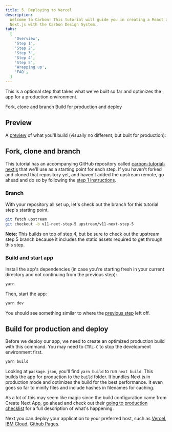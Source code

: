 ```yaml
---
title: 5. Deploying to Vercel
description:
  Welcome to Carbon! This tutorial will guide you in creating a React app using
  Next.js with the Carbon Design System.
tabs:
  [
    'Overview',
    'Step 1',
    'Step 2',
    'Step 3',
    'Step 4',
    'Step 5',
    'Wrapping up',
    'FAQ',
  ]
---
```



<PageDescription>

This is a optional step that takes what we've built so far and optimizes the app
for a production environment.

</PageDescription>

<AnchorLinks>

<AnchorLink>Fork, clone and branch</AnchorLink>
<AnchorLink>Build for production and deploy</AnchorLink>

</AnchorLinks>

## Preview

A [preview](https://carbon-tutorial-nextjs.vercel.app/) of what you'll build
(visually no different, but built for production):

<Preview
  height="400"
  title="Carbon Next Tutorial Step 5"
  src="https://carbon-tutorial-nextjs.vercel.app/"
  frameborder="no"
  allowtransparency="true"
  allowfullscreen="true"
/>

## Fork, clone and branch

This tutorial has an accompanying GitHub repository called
[carbon-tutorial-nextjs](https://github.com/carbon-design-system/carbon-tutorial-nextjs)
that we'll use as a starting point for each step. If you haven't forked and
cloned that repository yet, and haven't added the upstream remote, go ahead and
do so by following the
[step 1 instructions](/developing/react-tutorial/step-1#fork-clone-and-branch).

### Branch

With your repository all set up, let's check out the branch for this tutorial
step's starting point.

```bash
git fetch upstream
git checkout -b v11-next-step-5 upstream/v11-next-step-5
```

<InlineNotification>

**Note:** This builds on top of step 4, but be sure to check out the upstream
step 5 branch because it includes the static assets required to get through this
step.

</InlineNotification>

### Build and start app

Install the app's dependencies (in case you're starting fresh in your current
directory and not continuing from the previous step):

```bash
yarn
```

Then, start the app:

```bash
yarn dev
```

You should see something similar to where the
[previous step](/developing/react-tutorial/step-4) left off.

## Build for production and deploy

Before we deploy our app, we need to create an optimized production build with
this command. You may need to `CTRL-C` to stop the development environment
first.

```bash
yarn build
```

Looking at `package.json`, you'll find `yarn build` to run `next build`. This
builds the app for production to the `build` folder. It bundles Next.js in
production mode and optimizes the build for the best performance. It even goes
so far to minify files and include hashes in filenames for caching.

As a lot of this may seem like magic since the build configuration came from
Create Next App, go ahead and check out their
[going to production checklist](https://nextjs.org/docs/pages/building-your-application/deploying/production-checklist)
for a full description of what's happening.

Next you can deploy your application to your preferred host, such as
[Vercel](https://nextjs.org/learn/basics/deploying-nextjs-app/deploy),
[IBM Cloud](https://www.ibm.com/cloud/free?utm_content=SRCWW&p1=Search&p4=43700074971942949&p5=e&gclid=CjwKCAjwjaWoBhAmEiwAXz8DBZSQ7ksqHmmFDCLGL-5erHPFytezo4q3fB6qJ13wkZROr3DYs95BGhoC6fUQAvD_BwE&gclsrc=aw.ds),
[Github Pages](https://docs.github.com/en/pages/quickstart).
